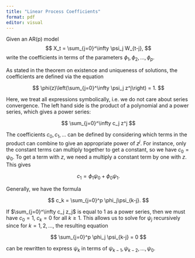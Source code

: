 ```yaml
---
title: "Linear Process Coefficients"
format: pdf
editor: visual
---
```


Given an AR(p) model $$
X_t = \sum_{j=0}^\infty \psi_j W_{t-j},
$$ write the coefficients in terms of the parameters $\phi_1,\phi_2,\ldots,\phi_p$.

As stated in the theorem on existence and uniqueness of solutions, the coefficients are defined via the equation

$$
\phi(z)\left(\sum_{j=0}^\infty \psi_j z^j\right) = 1.
$$

Here, we treat all expressions symbolically, i.e. we do not care about series convergence. The left hand side is the product of a polynomial and a power series, which gives a power series:

$$
\sum_{j=0}^\infty c_j z^j
$$

The coefficients $c_0,c_1,\ldots$ can be defined by considering which terms in the product can combine to give an appropriate power of $z^j$. For instance, only the constant terms can multiply together to get a constant, so we have $c_0 = \psi_0$. To get a term with $z$, we need a multiply a constant term by one with $z$. This gives

$$
c_1 = \phi_1\psi_0 + \phi_0\psi_1.
$$

Generally, we have the formula

$$
c_k = \sum_{j=0}^p \phi_j\psi_{k-j}.
$$

If $\sum_{j=0}^\infty c_j z_j$ is equal to 1 as a power series, then we must have $c_0 = 1$, $c_k = 0$ for all $k \geq 1$. This allows us to solve for $\psi_j$ recursively since for $k=1,2,\ldots$, the resulting equation

$$
\sum_{j=0}^p \phi_j \psi_{k-j} = 0
$$

can be rewritten to express $\psi_k$ in terms of $\psi_{k-1}, \psi_{k-2},\ldots,\psi_0$.
